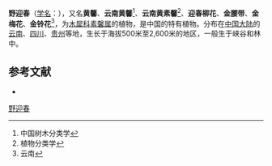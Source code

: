 {{Otheruses|subject=云南黄馨|other=[[探春花|探春花]]的亚种|黄素馨}}
{{Speciesbox
| name = 野迎春
| status = 
| status_system = 
| image = Jasminum mesnyi2.jpg
| image_width = 250px
| genus = Jasminum
| species = mesnyi
| authority = Hance
}}

'''野迎春'''（[[学名|学名]]：{{lang|la|''Jasminum mesnyi''}}），又名'''黄馨'''、'''云南黄馨'''<ref>中国树木分类学</ref>、'''云南黄素馨'''<ref>植物分类学</ref>、'''迎春柳花'''、'''金腰带'''、'''金梅花'''、'''金铃花'''<ref>云南</ref>，为[[木犀科|木犀科]][[素馨属|素馨属]]的植物，是中国的特有植物。分布在[[中国大陆|中国大陆]]的[[云南|云南]]、[[四川|四川]]、[[贵州|贵州]]等地，生长于海拔500米至2,600米的地区，一般生于峡谷和林中。

== 参考文献 ==
<div class="references-small">
{{reflist}}
* {{cite web| url =http://www.bioinfo.cn/db05/KmzwSpecies.php?action=view&id=14306| title =野迎春| work =《中国高等植物数据库全库》| publisher =中国科学院微生物研究所| author =昆明植物研究所| accessdate =2009-02-24| deadurl =yes| archiveurl =https://web.archive.org/web/20160305090813/http://www.bioinfo.cn/db05/KmzwSpecies.php?action=view&id=14306| archivedate =2016-03-05}}
</div>
{{Taxonbar|from=Q1024036}}

[[Category:素馨属|野迎春]]


{{植物小作品}}
